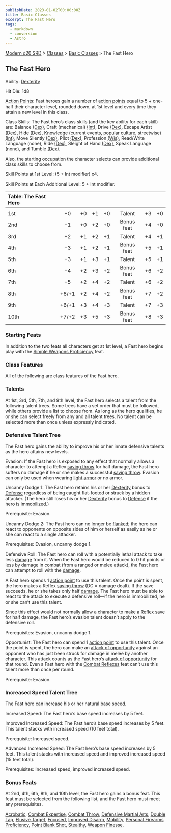 ```yaml
---
publishDate: 2023-01-02T00:00:00Z
title: Basic Classes
excerpt: The Fast Hero
tags:
  - markdown
  - conversion
  - Astro
---
```


[Modern d20 SRD](/#modernD20) > [Classes](modern-d20-srd-classes-index) > [Basic Classes](modern-d20-srd-classes-basic-index) > The Fast Hero

## The Fast Hero

Ability: [Dexterity](modern-d20-srd-basics-ability-scores)

Hit Die: 1d8

[Action Points](modern-d20-srd-basics-action-points): Fast heroes gain a number of [action points](modern-d20-srd-basics-action-points) equal to 5 + one-half their character level, rounded down, at 1st level and every time they attain a new level in this class.

Class Skills: The Fast hero’s class skills (and the key ability for each skill) are: Balance [(Dex)](modern-d20-srd-basics-ability-scores), Craft (mechanical) [(Int)](modern-d20-srd-basics-ability-scores), Drive [(Dex)](modern-d20-srd-basics-ability-scores), Escape Artist [(Dex)](modern-d20-srd-basics-ability-scores), Hide [(Dex)](modern-d20-srd-basics-ability-scores), Knowledge (current events, popular culture, streetwise) [(Int)](modern-d20-srd-basics-ability-scores), Move Silently [(Dex)](modern-d20-srd-basics-ability-scores), Pilot [(Dex)](modern-d20-srd-basics-ability-scores), Profession [(Wis)](modern-d20-srd-basics-ability-scores), Read/Write Language (none), Ride [(Dex)](modern-d20-srd-basics-ability-scores), Sleight of Hand [(Dex)](modern-d20-srd-basics-ability-scores), Speak Language (none), and Tumble [(Dex)](modern-d20-srd-basics-ability-scores).

Also, the starting occupation the character selects can provide additional class skills to choose from.

Skill Points at 1st Level: (5 + Int modifier) x4.

Skill Points at Each Additional Level: 5 + Int modifier.

| Table: The Fast Hero |       |     |     |     |            |     |     |
| :------------------- | :---: | :-: | :-: | :-: | :--------: | :-: | --: |
|                      |       |     |     |     |            |     |     |
| 1st                  |  +0   | +0  | +1  | +0  |   Talent   | +3  |  +0 |
| 2nd                  |  +1   | +0  | +2  | +0  | Bonus feat | +4  |  +0 |
| 3rd                  |  +2   | +1  | +2  | +1  |   Talent   | +4  |  +1 |
| 4th                  |  +3   | +1  | +2  | +1  | Bonus feat | +5  |  +1 |
| 5th                  |  +3   | +1  | +3  | +1  |   Talent   | +5  |  +1 |
| 6th                  |  +4   | +2  | +3  | +2  | Bonus feat | +6  |  +2 |
| 7th                  |  +5   | +2  | +4  | +2  |   Talent   | +6  |  +2 |
| 8th                  | +6/+1 | +2  | +4  | +2  | Bonus feat | +7  |  +2 |
| 9th                  | +6/+1 | +3  | +4  | +3  |   Talent   | +7  |  +3 |
| 10th                 | +7/+2 | +3  | +5  | +3  | Bonus feat | +8  |  +3 |

### Starting Feats

In addition to the two feats all characters get at 1st level, a Fast hero begins play with the [Simple Weapons Proficiency](modern-d20-srd-feats-simple-weapons-proficiency) feat.

### Class Features

All of the following are class features of the Fast hero.

### Talents

At 1st, 3rd, 5th, 7th, and 9th level, the Fast hero selects a talent from the following talent trees. Some trees have a set order that must be followed, while others provide a list to choose from. As long as the hero qualifies, he or she can select freely from any and all talent trees. No talent can be selected more than once unless expressly indicated.

### Defensive Talent Tree

The Fast hero gains the ability to improve his or her innate defensive talents as the hero attains new levels.

Evasion: If the Fast hero is exposed to any effect that normally allows a character to attempt a Reflex [saving throw](modern-d20-srd-basics-saving-throws) for half damage, the Fast hero suffers no damage if he or she makes a successful [saving throw](modern-d20-srd-basics-saving-throws). Evasion can only be used when wearing [light armor](modern-d20-srd-equipment-armor-light) or no armor.

Uncanny Dodge 1: The Fast hero retains his or her [Dexterity](modern-d20-srd-basics-ability-scores) bonus to [Defense](modern-d20-srd-combat-defense) regardless of being caught flat-footed or struck by a hidden attacker. (The hero still loses his or her [Dexterity](modern-d20-srd-basics-ability-scores) bonus to [Defense](modern-d20-srd-combat-defense) if the hero is immobilized.)

Prerequisite: Evasion.

Uncanny Dodge 2: The Fast hero can no longer be [flanked](modern-d20-srd-combat-movement-and-position); the hero can react to opponents on opposite sides of him or herself as easily as he or she can react to a single attacker.

Prerequisites: Evasion, uncanny dodge 1.

Defensive Roll: The Fast hero can roll with a potentially lethal attack to take less [damage](modern-d20-srd-combat-damage) from it. When the Fast hero would be reduced to 0 hit points or less by damage in combat (from a ranged or melee attack), the Fast hero can attempt to roll with the [damage](modern-d20-srd-combat-damage).

A Fast hero spends 1 [action point](modern-d20-srd-basics-action-points) to use this talent. Once the point is spent, the hero makes a Reflex [saving throw](modern-d20-srd-basics-saving-throws) (DC = damage dealt). If the save succeeds, he or she takes only half [damage](modern-d20-srd-combat-damage). The Fast hero must be able to react to the attack to execute a defensive roll—if the hero is immobilized, he or she can’t use this talent.

Since this effect would not normally allow a character to make a [Reflex save](modern-d20-srd-basics-saving-throws) for half damage, the Fast hero’s evasion talent doesn’t apply to the defensive roll.

Prerequisites: Evasion, uncanny dodge 1.

Opportunist: The Fast hero can spend 1 [action point](modern-d20-srd-basics-action-points) to use this talent. Once the point is spent, the hero can make an [attack of opportunity](modern-d20-srd-combat-attacks-of-opportunity) against an opponent who has just been struck for damage in melee by another character. This attack counts as the Fast hero’s [attack of opportunity](modern-d20-srd-combat-attacks-of-opportunity) for that round. Even a Fast hero with the [Combat Reflexes](modern-d20-srd-feats-combat-reflexes) feat can’t use this talent more than once per round.

Prerequisite: Evasion.

### Increased Speed Talent Tree

The Fast hero can increase his or her natural base speed.

Increased Speed: The Fast hero’s base speed increases by 5 feet.

Improved Increased Speed: The Fast hero’s base speed increases by 5 feet. This talent stacks with increased speed (10 feet total).

Prerequisite: Increased speed.

Advanced Increased Speed: The Fast hero’s base speed increases by 5 feet. This talent stacks with increased speed and improved increased speed (15 feet total).

Prerequisites: Increased speed, improved increased speed.

### Bonus Feats

At 2nd, 4th, 6th, 8th, and 10th level, the Fast hero gains a bonus feat. This feat must be selected from the following list, and the Fast hero must meet any prerequisites.

[Acrobatic](modern-d20-srd-feats-acrobatic), [Combat Expertise](modern-d20-srd-feats-combat-expertise), [Combat Throw](modern-d20-srd-feats-combat-throw), [Defensive Martial Arts](modern-d20-srd-feats-defensive-martial-arts), [Double Tap](modern-d20-srd-feats-double-tap), [Elusive Target](modern-d20-srd-feats-elusive-target), [Focused](modern-d20-srd-feats-focused), [Improved Disarm](modern-d20-srd-feats-improved-disarm), [Mobility](modern-d20-srd-feats-mobility), [Personal Firearms Proficiency](modern-d20-srd-feats-personal-firearms-proficiency), [Point Blank Shot](modern-d20-srd-feats-point-blank-shot), [Stealthy](modern-d20-srd-feats-stealthy), [Weapon Finesse](modern-d20-srd-feats-weapon-finesse).
